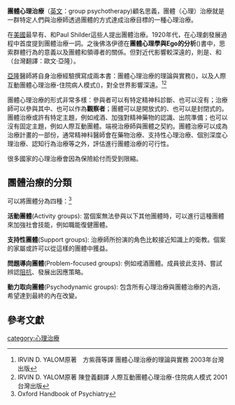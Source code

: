 {{ctm}}
{{Interventions infobox |
  Name        = 團體心理治療 |
  Image       =|
  Caption     = 團體心理治療 |
  ICD10       = {{ICD10PCS|GZH|G/Z/H}} |
  ICD9        = {{ICD9proc|94.41}}-{{ICD9proc|94.44}} |
  MeshID      = D011615 |
  OPS301      = |
  OtherCodes  = |
  HCPCSlevel2     = 
}}
'''團體心理治療'''（[[英文|英文]]：group psychotherapy)顧名思義，團體（心理）治療就是一群特定人們與治療師透過團體的方式達成治療目標的一種心理治療。

在[[美國|美國]]最早有{{tsl|en|Joseph H. Pratt|}}、{{tsl|en|Trigant Burrow|}}和Paul Shilder這些人提出團體治療。1920年代，{{tsl|en|Jacob L. Moreno|}}在心理劇發展過程中首度提到團體治療一詞。之後佛洛伊德在'''團體心理學與Ego的分析'''({{tsl|en|Group psychology and the Analysis of Ego|}})書中，思索群體行為的意義以及團體和領導者的關係。但對近代影響較深遠的，則是{{tsl|en|Samuel Slavson|}}、{{tsl|en|Hyman Spotnitz|}}和{{tsl|en|Irvin Yalom|}}（台灣翻譯：歐文·亞隆）。

[[亞隆|亞隆]]醫師將自身治療經驗撰寫成兩本書：團體心理治療的理論與實務({{tsl|en|The Theory and Practice of Group Psychotherapy|}})，以及人際互動團體心理治療-住院病人模式({{tsl|en|Inpatient Group Psychotherapy|}})，對全世界影響深遠。<ref>IRVIN D. YALOM原著　方紫薇等譯  團體心理治療的理論與實務  2003年台灣出版</ref><ref>IRVIN D. YALOM原著  陳登義翻譯  人際互動團體心理治療-住院病人模式  2001台灣出版</ref>

團體心理治療的形式非常多樣：參與者可以有特定精神科診斷、也可以沒有；治療師可以參與其中、也可以作為'''觀察者'''；團體可以是開放式的、也可以是封閉式的。團體治療或許有特定主題，例如戒酒、加強對精神藥物的認識、出院準備；也可以沒有固定主題，例如人際互動團體。端視治療師與團體之契約。團體治療可以成為治療計畫的一部份，通常精神科醫師會在藥物治療、支持性心理治療、個別深度心理治療、認知行為治療等之外，評估進行團體治療的可行性。

很多國家的心理治療會因為保險給付而受到限縮。{{fact|在[[中華民國|中華民國]]，由於[[全民健保|健保]]給付極少，許多住院病房的團體治療可能交由醫師以外的其他專業人員帶領，甚至取消。|time=2011-02-19}}

==團體治療的分類==
可以將團體分為四種：<ref>Oxford Handbook of Psychiatry</ref>

'''活動團體'''(Activity groups): 當個案無法參與以下其他團體時，可以進行這種團體來加強社會技能，例如職能復健團體。

'''支持性團體'''(Support groups): 治療師所扮演的角色比較接近知識上的衛教。個案的家屬或許可以從這樣的團體中獲益。

'''問題導向團體'''(Problem-focused groups): 例如戒酒團體。成員彼此支持、嘗試辨認[[阻抗|阻抗]]、發展出因應策略。

'''動力取向團體'''(Psychodynamic groups): 包含所有心理治療與團體治療的內涵，希望達到最終的內在改變。

== 參考文獻 ==
{{reflist}}


{{Psychotherapy}}
{{Authority control}}

[[category:心理治療|category:心理治療]]
